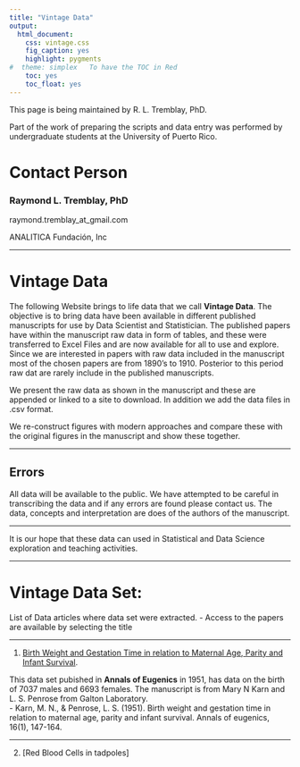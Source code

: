```yaml
---
title: "Vintage Data"
output:
  html_document:
    css: vintage.css
    fig_caption: yes
    highlight: pygments
#  theme: simplex   To have the TOC in Red
    toc: yes
    toc_float: yes
---
```


This page is being maintained by R. L. Tremblay, PhD. 

Part of the work of preparing the scripts and data entry was performed by undergraduate students at the University of Puerto Rico.  



# Contact Person

### Raymond L. Tremblay, PhD

raymond.tremblay_at_gmail.com

ANALITICA Fundación, Inc




***

# Vintage Data

The following Website brings to life data that we call **Vintage Data**. The objective is to bring data have been available in different published manuscripts for use by Data Scientist and Statistician. The published papers have within the manuscript raw data in form of tables, and these were transferred to Excel Files and are now available for all to use and explore. Since we are interested in papers with raw data included in the manuscript most of the chosen papers are from 1890's to 1910.  Posterior to this period raw dat are rarely include in the published manuscripts.   

We present the raw data as shown in the manuscript and these are appended or linked to a site to download. In addition we add the data files in .csv format.   

We re-construct figures with modern approaches and compare these with the original figures in the manuscript and show these together.   


*** 

## Errors

All data will be available to the public. We have attempted to be careful in transcribing the data and if any errors are found please contact us. The data, concepts and interpretation are does of the authors of the manuscript. 

***

It is our hope that these data can used in Statistical and Data Science exploration and teaching activities.  

***

# Vintage Data Set:

List of Data articles where data set were extracted.
  - Access to the papers are available by selecting the title
  
***  

1. [Birth Weight and Gestation Time in relation to Maternal Age, Parity and Infant Survival](Articles/KARN_et_al-1951-Annals_of_Eugenics.pdf).

This data set pubished in **Annals of Eugenics** in 1951, has data on the birth of 7037 males and 6693 females.  The manuscript is from Mary N Karn and L. S. Penrose from Galton Laboratory.  
 - Karn, M. N., & Penrose, L. S. (1951). Birth weight and gestation time in relation to maternal age, parity and infant survival. Annals of eugenics, 16(1), 147-164.
 
***

2. [Red Blood Cells in tadpoles]
 
 
 



